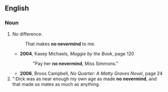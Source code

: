 ==English==
===Noun===
{{en-noun|sg=[[no]] [[nevermind]]}}
#{{idiom}} No difference.
#: That makes '''no nevermind''' to me.
#*'''2004''', Kasey Michaels, ''Maggie by the Book'', page 120
#*:"Pay her '''no nevermind''', Miss Simmons."
#*'''2006''', Broos Campbell, ''No Quarter: A Matty Graves Novel'', page 24
#":Dick was as near enough my own age as made '''no nevermind''', and that made us mates as much as anything.